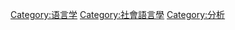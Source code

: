 {{Cat main|篇章分析}}

[[Category:语言学|Category:语言学]]
[[Category:社會語言學|Category:社會語言學]]
[[Category:分析|Category:分析]]